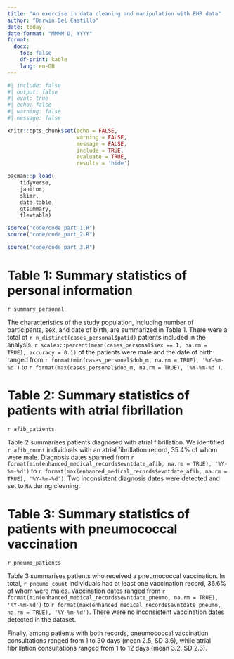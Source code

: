 ```yaml
---
title: "An exercise in data cleaning and manipulation with EHR data"
author: "Darwin Del Castillo"
date: today
date-format: "MMMM D, YYYY"
format:
  docx:
    toc: false
    df-print: kable
    lang: en-GB 
---
```


```r
#| include: false
#| output: false
#| eval: true
#| echo: false
#| warning: false
#| message: false

knitr::opts_chunk$set(echo = FALSE,
                      warning = FALSE,
                      message = FALSE,
                      include = TRUE,
                      evaluate = TRUE,
                      results = 'hide')
```

```r
pacman::p_load(
    tidyverse,
    janitor,
    skimr,
    data.table,
    gtsummary,
    flextable)
```

```r
source("code/code_part_1.R")
source("code/code_part_2.R")
```

```r
source("code/code_part_3.R")
```

# Table 1: Summary statistics of personal information
`r summary_personal`

The characteristics of the study population, including number of participants, sex, and date of birth, are summarized in Table 1. There were a total of `r n_distinct(cases_personal$patid)` patients included in the analysis. `r scales::percent(mean(cases_personal$sex == 1, na.rm = TRUE), accuracy = 0.1)` of the patients were male and the date of birth ranged from `r format(min(cases_personal$dob_m, na.rm = TRUE), '%Y-%m-%d')` to `r format(max(cases_personal$dob_m, na.rm = TRUE), '%Y-%m-%d')`.

# Table 2: Summary statistics of patients with atrial fibrillation
`r afib_patients`

Table 2 summarises patients diagnosed with atrial fibrillation. We identified `r afib_count` individuals with an atrial fibrillation record, 35.4% of whom were male. Diagnosis dates spanned from `r format(min(enhanced_medical_records$evntdate_afib, na.rm = TRUE), '%Y-%m-%d')` to `r format(max(enhanced_medical_records$evntdate_afib, na.rm = TRUE), '%Y-%m-%d')`. Two inconsistent diagnosis dates were detected and set to `NA` during cleaning. 

# Table 3: Summary statistics of patients with pneumococcal vaccination
`r pneumo_patients`

Table 3 summarises patients who received a pneumococcal vaccination. In total, `r pneumo_count` individuals had at least one vaccination record, 36.6% of whom were males. Vaccination dates ranged from `r format(min(enhanced_medical_records$evntdate_pneumo, na.rm = TRUE), '%Y-%m-%d')` to `r format(max(enhanced_medical_records$evntdate_pneumo, na.rm = TRUE), '%Y-%m-%d')`. There were no inconsistent vaccination dates detected in the dataset.

Finally, among patients with both records, pneumococcal vaccination consultations ranged from 1 to 30 days (mean 2.5, SD 3.6), while atrial fibrillation consultations ranged from 1 to 12 days (mean 3.2, SD 2.3).
